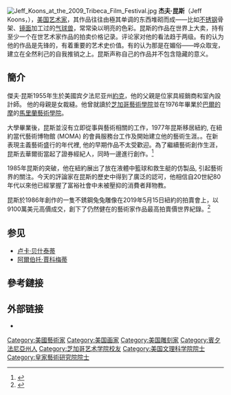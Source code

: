 {{expand english|time=2020-01-16}}
[[File:Jeff_Koons_at_the_2009_Tribeca_Film_Festival.jpg|thumb]]
'''杰夫·昆斯'''（Jeff Koons，{{bd|1955年|1月21日||}}），[[美国|美国]][[艺术家|艺术家]]，其作品往往由極其单调的东西堆砌而成——比如[[不锈钢|不锈钢]]骨架、[[镜面|镜面]]加工过的[[气球兽|气球兽]]，常常染以明亮的色彩。昆斯的作品在世界上大卖，持有至少一个在世艺术家作品的拍卖价格记录。评论家对他的看法趋于两级。有的认为他的作品是先锋的，有着重要的艺术史价值。有的认为那是在媚俗——哗众取宠，建立在全然利己的自我推销之上。昆斯声称自己的作品并不包含隐藏的意义。

==簡介==
傑夫·昆斯1955年生於美國宾夕法尼亚州[[約克_(賓夕法尼亞州)|約克]]，他的父親是位家具經銷商和室內設計師。 他的母親是女裁縫。他曾就讀於[[芝加哥藝術學院|芝加哥藝術學院]]並在1976年畢業於[[巴爾的摩|巴爾的摩]]的[[馬里蘭藝術學院|馬里蘭藝術學院]]。

大學畢業後，昆斯並沒有立即從事與藝術相關的工作，1977年昆斯移居紐約, 在紐約當代藝術博物館 (MOMA) 的會員服務台工作及開始建立他的藝術生涯。。在新表現主義藝術盛行的年代裡, 他的早期作品不太受歡迎。為了繼續藝術創作生涯，昆斯去華爾街當起了證券經紀人，同時一邊進行創作。<ref>{{cite web|url=http://www.cpa-net.cn/news_detail101/newsId=1830.html|title=杰夫·昆斯(Jeff Koons)个人简历|author=阿狸|date=2014-05-30|website=中国公共艺术网|accessdate=2019-05-18}}{{Dead link|date=2019年12月 |bot=InternetArchiveBot |fix-attempted=yes }}</ref>

1985年昆斯的突破，他在紐約展出了放在液體中籃球和救生艇的仿製品, 引起藝術界的關注。今天的評論家在昆斯的歷史中得到了廣泛的認可，他相信自20世紀80年代以來他已經掌握了富裕社會中未被壓抑的消費者拜物教。

昆斯於1986年創作的一隻不銹鋼兔兔雕像在2019年5月15日紐約的拍賣會上，以9100萬美元高價成交，創下了仍然健在的藝術家作品最高拍賣價世界紀錄。<ref>{{cite web|url=https://www.singtao.ca/3455577/2019-05-15/news-Jeff+Koons%E5%85%94%E5%85%94%E9%9B%95%E5%A1%917%E5%84%84%E6%B8%AF%E5%85%83%E6%88%90%E4%BA%A4+%E5%89%B5%E5%9C%A8%E4%B8%96%E8%97%9D%E8%A1%93%E5%AE%B6%E6%9C%80%E9%AB%98%E6%8B%8D%E8%B3%A3%E5%83%B9/?variant=zh-hk|title=Jeff Koons兔兔雕塑7億港元成交 創在世藝術家最高拍賣價|website=星島日報|accessdate=2019-05-18|archive-date=2019-08-16|archive-url=https://web.archive.org/web/20190816024600/https://www.singtao.ca/3455577/2019-05-15/news-Jeff+Koons%E5%85%94%E5%85%94%E9%9B%95%E5%A1%917%E5%84%84%E6%B8%AF%E5%85%83%E6%88%90%E4%BA%A4+%E5%89%B5%E5%9C%A8%E4%B8%96%E8%97%9D%E8%A1%93%E5%AE%B6%E6%9C%80%E9%AB%98%E6%8B%8D%E8%B3%A3%E5%83%B9/?variant=zh-hk|dead-url=no}}</ref>
 
== 参见 ==
* [[卢卡·贝什泰蒂|卢卡·贝什泰蒂]]
* [[阿爾伯托·賈科梅蒂|阿爾伯托·賈科梅蒂]]

==參考鏈接==
{{Reflist}}

==外部链接==
{{commonscat}}
*{{official}}

{{normdaten}}
{{DEFAULTSORT:Koons}}
[[Category:美國藝術家|Category:美國藝術家]]
[[Category:美国画家|Category:美国画家]]
[[Category:美国雕刻家|Category:美国雕刻家]]
[[Category:賓夕法尼亞州人|Category:賓夕法尼亞州人]]
[[Category:芝加哥艺术学院校友|Category:芝加哥艺术学院校友]]
[[Category:美国文理科学院院士|Category:美国文理科学院院士]]
[[Category:皇家藝術研究院院士|Category:皇家藝術研究院院士]]